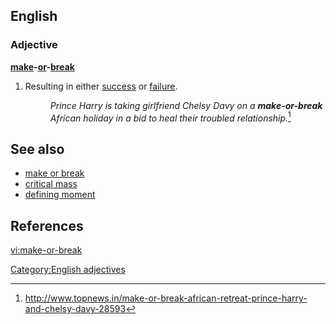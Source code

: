 ==English==
===Adjective===
'''[[make]]-[[or]]-[[break]]''' {{uncountable}}

# Resulting in either [[success]] or [[failure]].
#:''Prince Harry is taking girlfriend Chelsy Davy on a '''make-or-break''' African holiday in a bid to heal their troubled relationship.''<ref>http://www.topnews.in/make-or-break-african-retreat-prince-harry-and-chelsy-davy-28593</ref>

==See also==
* [[make or break]]
* [[critical mass]]
* [[defining moment]]

==References==
<references/>

[[Category:English adjectives]]

[[vi:make-or-break]]